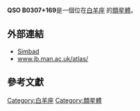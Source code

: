{{Galaxy
  | name = [[QSO|QSO]] B0307+169
  | image =
  | epoch = [[J2000|J2000]]
  | ra = {{RA|03|09|59.70}}<ref name="ned">{{cite web
  | title=NASA/IPAC Extragalactic Database
  | work=Results for QSO B0307+169
  | url=http://nedwww.ipac.caltech.edu/
  | accessdate=2006-10-26
  | archive-date=2011-05-14
  | archive-url=https://web.archive.org/web/20110514100451/http://nedwww.ipac.caltech.edu/
  | dead-url=no
  }}</ref>
  | dec = {{DEC|+17|05|58.0}}<ref name="ned" />
  | constellation name = [[白羊座|白羊座]]
  | z = 0.25595 ± 0.00002 [[kilometer|km]]/[[second|s]]<ref name="ned" />
  | type = Sy2<ref name="ned" />
  | dist_ly =  961.19352 [[ly|ly]] (294.7 [[kpc|kpc]]) 
  | appmag_v = 17.47
  | size_v = 0.25´X0.19´
  | notes = First quasar discovered
  | names = [[DA|DA]] 93 , [[LEDA|LEDA]] 1524618 , <br />[[3C星表|3C]] 79 , [[4C|4C]] 16.07 , [[PGC|PGC]] 1524618

}}


'''QSO B0307+169 '''是一個位在[[白羊座|白羊座]] 的[[類星體|類星體]]。
== 外部連結 ==

* [http://simbad.u-strasbg.fr/simbad/sim-id?protocol=html&Ident=QSO+B0307%2B169&NbIdent=1&Radius=2&Radius.unit=arcmin&submit=submit+id Simbad]{{Wayback|url=http://simbad.u-strasbg.fr/simbad/sim-id?protocol=html&Ident=QSO+B0307%2B169&NbIdent=1&Radius=2&Radius.unit=arcmin&submit=submit+id |date=20160312095803 }}
* [http://www.jb.man.ac.uk/atlas/object/3C79.html www.jb.man.ac.uk/atlas/]{{Wayback|url=http://www.jb.man.ac.uk/atlas/object/3C79.html |date=20080508233514 }}
== 參考文獻 ==

{{reflist}}

{{類星體小作品}}

[[Category:白羊座|Category:白羊座]]
[[Category:類星體|Category:類星體]]